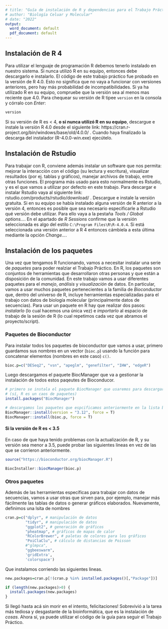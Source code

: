 ```yaml
---
# title: "Guía de instalación de R y dependencias para el Trabajo Práctico 4"
# author: "Biología Celuar y Molecular"
# date: "2022"
output:
  word_document: default
  pdf_document: default
---
```


## Instalación de R 4

Para utilizar el lenguaje de programación R debemos tenerlo instalado en nuestro sistema. Si nunca utilizó R en su equipo, entonces debe descargarlo e instalarlo. El código de este trabajo práctico fue probado en la versión de R 4.0. Esto no significa que no vaya a funcionar con versiones anteriores, pero hay más probabilidad de incompatibilidades. Si ya ha utilizado R en su equipo, compruebe que la versión sea al menos mas reciente que 4.0. Para chequear su versión de R tipee `version` en la consola y córralo con *Enter*:

```r
version
```

Si su versión de R es < 4, **o si nunca utilizó R en su equipo**, descargue e instale la versión R 4.0 desde el siguiente link: https://cran.r-project.org/bin/windows/base/old/4.0.0/ . Cuando haya finalizado la descarga del instalador (R-4.0.0-win.exe) ejecútelo.

## Instalación de Rstudio

Para trabajar con R, conviene además instalar un software que nos permita: mejorar la interacción con el código (su lectura y escritura), visualizar resultados (por ej. tablas y gráficos), manejar archivos de trabajo, entre otras funciones. El programa más usado para esto normalmente es Rstudio, y es el que vamos a utilizar por defecto en este trabajo. Para descargar e instalar Rstudio vaya al siguiente link: rstudio.com/products/rstudio/download/ . Descargue e instale la versión gratuita.
Si en su equipo se había instalado alguna versión de R anterior a la versión 4, entonces es posible que sea necesario especificarle a Rstudio qué versión debe utilizar. Para ello vaya a la pestaña *Tools / Global options...*. En el apartado de *R Sessions* confirme que la versión seleccionada es algo del estilo `C:\Program Files\R\R-4.0.4`. Si está seleccionada una versión anterior a R 4 entonces cámbiela a esta última mediante la opción *Change...*.

## Instalación de los paquetes

Una vez que tengamos R funcionando, vamos a necesitar instalar una serie de *paquetes* para poder realziar el Trabajo Práctico. En R, los paquetes son conjuntos de herramientas que desarrollaron otras personas y que están a disposición de la comunidad. En este trabajo vamos a usar diferentes paquetes para el *manejo*, *análisis* y *visualización* de datos. En particular, vamos a usar muchos paquetes pertenecientes a la familia de *Bioconductor* que, dentro del universo de R, incluye herramientas especializadas para el trabajo con datos de biología molecular (principalmente datos de secuencias).
Para usar un paquete en R hay que realizar dos pasos: *instalarlo* (lo cual hacemos una única vez) e *importarlo* al espacio de trabajo de la sesión de R (lo cual repetimos cada vez que abramos el proyecto/script).

### Paquetes de Bioconductor

Para instalar todos los paquetes de bioconductor que vamos a usar, primero guardamos sus nombres en un vector (`bioc.p`) usando la función para concatenar elementos (nombres en este caso) `c()`.

```r
bioc.p=c("DESeq2", "vsn", "apeglm", "genefilter", "IHW", "edgeR")
```

Luego descargamos el paquete BiocManager que va a gestionar la instalación de todos estos paqeutes de Bioconducor.

```r

# primero se instala el paquete BiocManager que usaremos para descargar otros paquetes 
# (sí, R es un caos de paquetes)
install.packages("BiocManager") 

# descargamos los paquetes que espcificamos anteriormente en la lista bioc.p
BiocManager::install(version = "3.12", force = T)
BiocManager::install(bioc.p, force = T)

```


#### Si la versión de R es < 3.5

En caso de que haya tenido problemas con la actualización de R, y su versión sea menor a 3.5, puede probar las siguientes lineas en vez de las que se corrieron anteriormente.

```r

source("https://bioconductor.org/biocManager.R")

BiocInstaller::biocManager(bioc.p)

```


### Otros paquetes

Además de las herramientas específicas para trabajar con datos de secuencias, vamos a usar otras que sirven para, por ejemplo, manejar más fácilmente las tablas de datos o generar gráficos elaborados. Nuevamente, definimos una lsita de nombres

```r

cran.p=c("dplyr", # manipulación de datos
         "tidyr", # manipulación de datos
         "ggplot2", # generación de gráficos
         "pheatmap", # gráficos de mapas de calor
         "RColorBrewer", # paletas de colores para los gráficos
         "PoiClaClu", # cálculo de distancias de Poisson
         #"glmpca",
         "ggbeeswarm", 
         'gridExtra', 
         'colorspace')

```

Que instalamos corriendo las siguientes lineas.

```r

new.packages=cran.p[!(cran.p %in% installed.packages()[,"Package"])]

if (length(new.packages)>0) {
  install.packages(new.packages)
}

```

Si llegó hasta acá sin morir en el intento, felicitaciones! Sobrevivió a la tarea más tediosa y desgastante de la bioinformática, que es la instalación de *cosas*. Ahora sí, ya puede utilizar el código de la guía para seguir el Trabajo Práctico.
